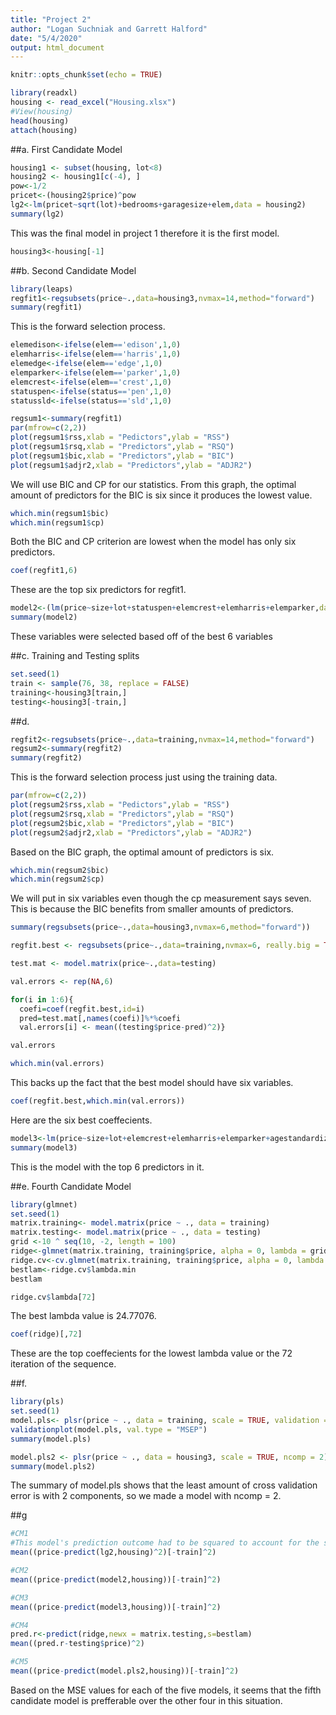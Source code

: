 ```yaml
---
title: "Project 2"
author: "Logan Suchniak and Garrett Halford"
date: "5/4/2020"
output: html_document
---
```


```r
knitr::opts_chunk$set(echo = TRUE)
```

```r
library(readxl)
housing <- read_excel("Housing.xlsx")
#View(housing)
head(housing)
attach(housing)
```

##a.
First Candidate Model
```r
housing1 <- subset(housing, lot<8)
housing2 <- housing1[c(-4), ]
pow<-1/2
pricet<-(housing2$price)^pow
lg2<-lm(pricet~sqrt(lot)+bedrooms+garagesize+elem,data = housing2)
summary(lg2)
```
This was the final model in project 1 therefore it is the first model.

```r
housing3<-housing[-1]
```

##b.
Second Candidate Model
```r
library(leaps)
regfit1<-regsubsets(price~.,data=housing3,nvmax=14,method="forward")
summary(regfit1)
```
This is the forward selection process.

```r
elemedison<-ifelse(elem=='edison',1,0)
elemharris<-ifelse(elem=='harris',1,0)
elemedge<-ifelse(elem=='edge',1,0)
elemparker<-ifelse(elem=='parker',1,0)
elemcrest<-ifelse(elem=='crest',1,0)
statuspen<-ifelse(status=='pen',1,0)
statussld<-ifelse(status=='sld',1,0)
```

```r
regsum1<-summary(regfit1)
par(mfrow=c(2,2))
plot(regsum1$rss,xlab = "Pedictors",ylab = "RSS")
plot(regsum1$rsq,xlab = "Predictors",ylab = "RSQ")
plot(regsum1$bic,xlab = "Predictors",ylab = "BIC")
plot(regsum1$adjr2,xlab = "Predictors",ylab = "ADJR2")
```
We will use BIC and CP for our statistics. From this graph, the optimal amount of predictors for the BIC is six since it produces the lowest value.

```r
which.min(regsum1$bic)
which.min(regsum1$cp)
```
Both the BIC and CP criterion are lowest when the model has only six predictors.

```r
coef(regfit1,6)
```
These are the top six predictors for regfit1.

```r
model2<-(lm(price~size+lot+statuspen+elemcrest+elemharris+elemparker,data = housing3))
summary(model2)
```
These variables were selected based off of the best 6 variables


##c.
Training and Testing splits
```r
set.seed(1)
train <- sample(76, 38, replace = FALSE)
training<-housing3[train,]
testing<-housing3[-train,]
```

##d.
```r
regfit2<-regsubsets(price~.,data=training,nvmax=14,method="forward")
regsum2<-summary(regfit2)
summary(regfit2)
```
This is the forward selection process just using the training data.

```r
par(mfrow=c(2,2))
plot(regsum2$rss,xlab = "Pedictors",ylab = "RSS")
plot(regsum2$rsq,xlab = "Predictors",ylab = "RSQ")
plot(regsum2$bic,xlab = "Predictors",ylab = "BIC")
plot(regsum2$adjr2,xlab = "Predictors",ylab = "ADJR2")
```
Based on the BIC graph, the optimal amount of predictors is six. 

```r
which.min(regsum2$bic)
which.min(regsum2$cp)
```
We will put in six variables even though the cp measurement says seven. This is because the BIC benefits from smaller amounts of predictors.

```r
summary(regsubsets(price~.,data=housing3,nvmax=6,method="forward"))
```

```r
regfit.best <- regsubsets(price~.,data=training,nvmax=6, really.big = TRUE)
```

```r
test.mat <- model.matrix(price~.,data=testing)
```

```r
val.errors <- rep(NA,6)
```

```r
for(i in 1:6){
  coefi=coef(regfit.best,id=i)
  pred=test.mat[,names(coefi)]%*%coefi
  val.errors[i] <- mean((testing$price-pred)^2)}
```

```r
val.errors
```

```r
which.min(val.errors)
```
This backs up the fact that the best model should have six variables.

```r
coef(regfit.best,which.min(val.errors))
```
Here are the six best coeffecients.

```r
model3<-lm(price~size+lot+elemcrest+elemharris+elemparker+agestandardized,data=housing3)
summary(model3)
```
This is the model with the top 6 predictors in it.

##e.
Fourth Candidate Model
```r
library(glmnet)
set.seed(1)
matrix.training<- model.matrix(price ~ ., data = training)
matrix.testing<- model.matrix(price ~ ., data = testing)
grid <-10 ^ seq(10, -2, length = 100)
ridge<-glmnet(matrix.training, training$price, alpha = 0, lambda = grid, thresh = 1e-12)
ridge.cv<-cv.glmnet(matrix.training, training$price, alpha = 0, lambda = grid, thresh = 1e-12)
bestlam<-ridge.cv$lambda.min
bestlam
```

```r
ridge.cv$lambda[72]
```
The best lambda value is 24.77076.

```r
coef(ridge)[,72]
```
These are the top coeffecients for the lowest lambda value or the 72 iteration of the sequence.

##f.
```r
library(pls)
set.seed(1)
model.pls<- plsr(price ~ ., data = training, scale = TRUE, validation = "CV")
validationplot(model.pls, val.type = "MSEP")
summary(model.pls)

model.pls2 <- plsr(price ~ ., data = housing3, scale = TRUE, ncomp = 2)
summary(model.pls2)
```
The summary of model.pls shows that the least amount of cross validation error is with 2 components, so we made a model with ncomp = 2. 

##g
```r
#CM1
#This model's prediction outcome had to be squared to account for the square root of the price variable in the model. 
mean((price-predict(lg2,housing)^2)[-train]^2)

#CM2
mean((price-predict(model2,housing))[-train]^2)

#CM3
mean((price-predict(model3,housing))[-train]^2)

#CM4
pred.r<-predict(ridge,newx = matrix.testing,s=bestlam)
mean((pred.r-testing$price)^2)

#CM5
mean((price-predict(model.pls2,housing))[-train]^2)
```
Based on the MSE values for each of the five models, it seems that the fifth candidate model is prefferable over the other four in this situation. 







